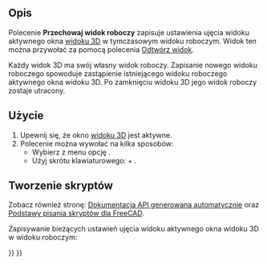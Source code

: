 <languages/>

{{Docnav/pl
|[[Std_ViewRotateRight/pl|Odwróć widok w prawo]]
|[[Std_RecallWorkingView/pl|Odtwórz widok]]
|[[Std_View_Menu/pl|Std: Menu Widok]]
|IconL=Std_ViewRotateRight.svg
|IconR=
|IconC=Freecad.svg
}}

{{GuiCommand/pl
|Name=Std StoreWorkingView
|Name/pl=Std: Zachowaj widok
|MenuLocation=Widok → Widoki standardowe → Przechowaj widok roboczy
|Workbenches=wszystkie
|Shortcut={{KEY|Shift}} + {{KEY|End}}
|Version=0.21
|SeeAlso=[[Std_RecallWorkingView/pl|Odtwórz widok]], [[Std_FreezeViews/pl|Zamroź widok]]
}}

<span id="Description"></span>
==Opis==

Polecenie '''Przechowaj widok roboczy''' zapisuje ustawienia ujęcia widoku aktywnego okna [[3D_view/pl|widoku 3D]] w tymczasowym widoku roboczym. Widok ten można przywołać za pomocą polecenia [[Std_RecallWorkingView/pl|Odtwórz widok]].

Każdy widok 3D ma swój własny widok roboczy. Zapisanie nowego widoku roboczego spowoduje zastąpienie istniejącego widoku roboczego aktywnego okna widoku 3D. Po zamknięciu widoku 3D jego widok roboczy zostaje utracony.

<span id="Usage"></span>
==Użycie==

# Upewnij się, że okno [[3D_view/pl|widoku 3D]] jest aktywne.
# Polecenie można wywołać na kilka sposobów:
#* Wybierz z menu opcję {{MenuCommand|Widok → Widoki standardowe → Przechowaj widok roboczy}}.
#* Użyj skrótu klawiaturowego: {{KEY|Shift}} + {{KEY|End}}.

<span id="Scripting"></span>
==Tworzenie skryptów==

Zobacz również stronę: [https://freecad.github.io/SourceDoc/ Dokumentacja API generowana automatycznie] oraz [[FreeCAD_Scripting_Basics/pl|Podstawy pisania skryptów dla FreeCAD]].

Zapisywanie bieżących ustawień ujęcia widoku aktywnego okna widoku 3D w widoku roboczym:

{{Code|code=
import FreeCADGui

FreeCADGui.runCommand("Std_StoreWorkingView", 0)
}}


{{Docnav/pl
|[[Std_ViewRotateRight/pl|Odwróć widok w prawo]]
|[[Std_RecallWorkingView/pl|Odtwórz widok]]
|[[Std_View_Menu/pl|Std: Menu Widok]]
|IconL=Std_ViewRotateRight.svg
|IconR=
|IconC=Freecad.svg
}}

{{Std_Base_navi{{#translation:}}}}
{{Userdocnavi{{#translation:}}}}
